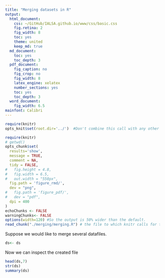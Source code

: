 ```yaml
---
title: "Merging datasets in R"
output:
  html_document:
    css: ~/GitHub/IALSA.github.io/www/css/basic.css
    fig.retina: 2
    fig_width: 8
    toc: yes
    theme: united
    keep_md: true
  md_document:
    toc: yes
    toc_depth: 3
  pdf_document:
    fig_caption: no
    fig_crop: no
    fig_width: 8
    latex_engine: xelatex
    number_sections: yes
    toc: yes
    toc_depth: 3
  word_document:
    fig_width: 6.5
mainfont: Calibri
---
```


<!--  Set the working directory to the repository's base directory; this assumes the report is nested inside of only one directory.-->
```r
require(knitr)
opts_knit$set(root.dir='../')  #Don't combine this call with any other chunk -especially one that uses file paths.

```

```r
require(knitr)
# getwd()
opts_chunk$set(
  results='show', 
  message = TRUE,
  comment = NA, 
  tidy = FALSE,
#   fig.height = 4.8, 
#   fig.width = 6.5, 
#   out.width = "550px",
  fig.path = 'figure_rmd/',     
  dev = "png",
#   fig.path = 'figure_pdf/',     
#   dev = "pdf",
  dpi = 400
)
echoChunks <- FALSE
warningChunks<- FALSE
options(width=120) #So the output is 50% wider than the default.
read_chunk("./merging/merging.R") # the file to which knitr calls for the chunks
```

Suppose we would like to merge several datafiles.

```r
ds<- ds
```

Now we can inspect the created file
```r
head(ds,7)
str(ds)
summary(ds)
```


